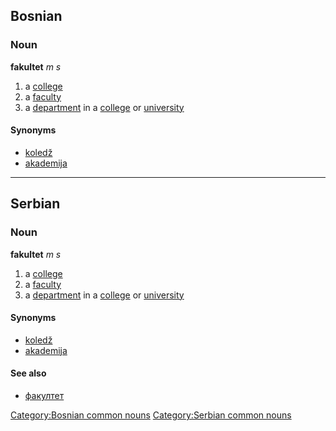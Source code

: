 ==Bosnian==
===Noun===
'''fakultet''' ''m s''
#a [[college]]
#a [[faculty]]
#a [[department]] in a [[college]] or [[university]]
====Synonyms====
*[[koledž]]
*[[akademija]]
[[Category:Bosnian common nouns]]

----

==Serbian==
===Noun===
'''fakultet''' ''m s''
#a [[college]]
#a [[faculty]]
#a [[department]] in a [[college]] or [[university]]
====Synonyms====
*[[koledž]]
*[[akademija]]
====See also====
*[[факултет]]
[[Category:Serbian common nouns]]